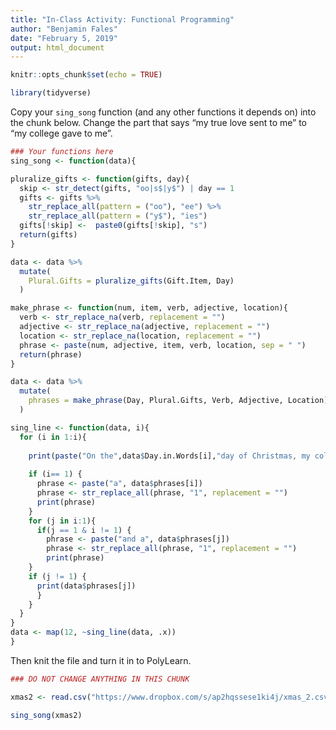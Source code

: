 ```yaml
---
title: "In-Class Activity: Functional Programming"
author: "Benjamin Fales"
date: "February 5, 2019"
output: html_document
---
```


```r
knitr::opts_chunk$set(echo = TRUE)

library(tidyverse)
```

Copy your `sing_song` function (and any other functions it depends on) into the chunk below.  Change the part that says "my true love sent to me" to "my college gave to me".

```r
### Your functions here
sing_song <- function(data){

pluralize_gifts <- function(gifts, day){
  skip <- str_detect(gifts, "oo|s$|y$") | day == 1
  gifts <- gifts %>% 
    str_replace_all(pattern = ("oo"), "ee") %>% 
    str_replace_all(pattern = ("y$"), "ies") 
  gifts[!skip] <-  paste0(gifts[!skip], "s")
  return(gifts)
} 

data <- data %>% 
  mutate(
    Plural.Gifts = pluralize_gifts(Gift.Item, Day)
  )

make_phrase <- function(num, item, verb, adjective, location){
  verb <- str_replace_na(verb, replacement = "")
  adjective <- str_replace_na(adjective, replacement = "")
  location <- str_replace_na(location, replacement = "")
  phrase <- paste(num, adjective, item, verb, location, sep = " ")
  return(phrase)
}

data <- data %>% 
  mutate(
    phrases = make_phrase(Day, Plural.Gifts, Verb, Adjective, Location)
  )

sing_line <- function(data, i){
  for (i in 1:i){
             
    print(paste("On the",data$Day.in.Words[i],"day of Christmas, my college gave to me")) 
    
    if (i== 1) {
      phrase <- paste("a", data$phrases[i])
      phrase <- str_replace_all(phrase, "1", replacement = "")  
      print(phrase)
    }
    for (j in i:1){
      if(j == 1 & i != 1) {
        phrase <- paste("and a", data$phrases[j])
        phrase <- str_replace_all(phrase, "1", replacement = "")
        print(phrase)
    }
    if (j != 1) {
      print(data$phrases[j])
      }  
    }
  }
}
data <- map(12, ~sing_line(data, .x))
}
```

Then knit the file and turn it in to PolyLearn.

```r
### DO NOT CHANGE ANYTHING IN THIS CHUNK

xmas2 <- read.csv("https://www.dropbox.com/s/ap2hqssese1ki4j/xmas_2.csv?dl=1")

sing_song(xmas2)

```


